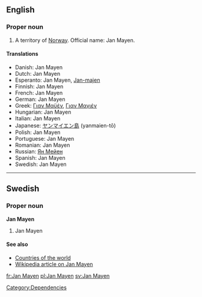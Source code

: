 ==English==

===Proper noun===
'''{{en-proper noun}}'''

# A territory of [[Norway]].  Official name: Jan Mayen.

====Translations====
* Danish: Jan Mayen
* Dutch: Jan Mayen
* Esperanto: Jan Mayen, [[Jan-majen]]
* Finnish: Jan Mayen
* French: Jan Mayen
* German: Jan Mayen
* Greek: [[Γιαν Μαϋέν]], [[Γιαν Μαγιέν]]
* Hungarian: Jan Mayen
* Italian: Jan Mayen
* Japanese: [[ヤンマイエン島]] (yanmaien-tō)
* Polish: Jan Mayen
* Portuguese: Jan Mayen
* Romanian: Jan Mayen
* Russian: [[Ян Мейен]]
* Spanish: Jan Mayen
* Swedish: Jan Mayen

----

==Swedish==

===Proper noun===
'''Jan Mayen'''

# Jan Mayen

====See also====
* [[Appendix:Countries of the world|Countries of the world]]
* [[w:Jan_Mayen|Wikipedia article on Jan Mayen]]

[[Category:Dependencies]]

[[fr:Jan Mayen]]
[[pl:Jan Mayen]]
[[sv:Jan Mayen]]